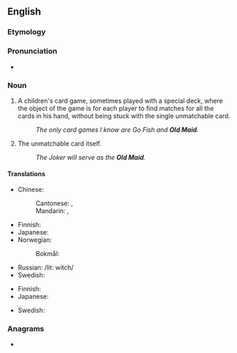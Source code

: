 {{also|old maid}}
==English==

===Etymology===
{{rfe|en}}

===Pronunciation===
* {{IPA|en|/əʊld meɪd/}}

===Noun===
{{en-noun|head=[[old|Old]] [[maid|Maid]]|~}}

# {{lb|en|uncountable}} A children's card game, sometimes played with a special deck, where the object of the game is for each player to find matches for all the cards in his hand, without being stuck with the single unmatchable card.
#: ''The only card games I know are Go Fish and '''Old Maid'''.''
# {{lb|en|countable}} The unmatchable card itself.
#: ''The Joker will serve as the '''Old Maid'''.''

====Translations====
{{trans-top|card game}}
* Chinese:
*: Cantonese: {{t|yue|潛烏龜}}, {{t|yue|潜乌龟|tr=cim4 wu1 gwai1}}
*: Mandarin: {{t|cmn|潛烏龜}}, {{t|cmn|潜乌龟|tr=qiánwūguī}}
* Finnish: {{t+|fi|Pekka}}
* Japanese: {{t|ja|ババ抜き|tr=babanuki|sc=Jpan}}
* Norwegian:
*: Bokmål: {{t+|nb|svarteper|m}}
{{trans-mid}}
* Russian: {{t+|ru|ве́дьма|f}} /lit: witch/
* Swedish: {{t|sv|Svarte Petter}}
{{trans-bottom}}

{{trans-top|card}}
* Finnish: {{t+|fi|Pekka}}
* Japanese: {{t|ja|ババ|tr=baba|sc=Jpan}}
{{trans-mid}}
* Swedish: {{t|sv|Svarte Petter}}
{{trans-bottom}}

===Anagrams===
* {{anagrams|en|a=addilmo|miladdo}}
